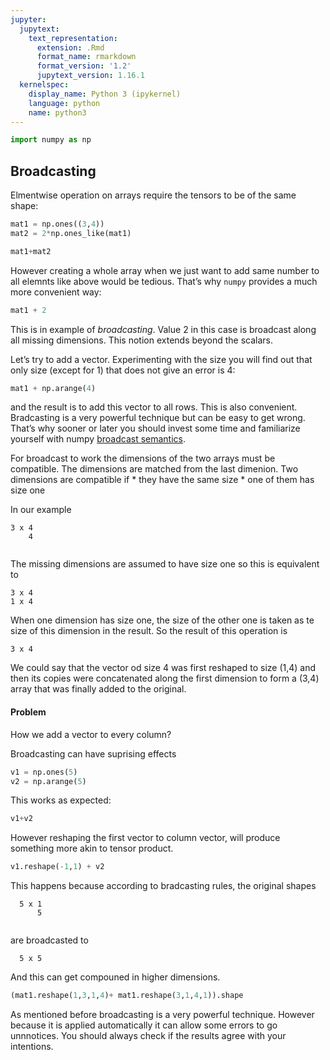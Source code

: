 ```yaml
---
jupyter:
  jupytext:
    text_representation:
      extension: .Rmd
      format_name: rmarkdown
      format_version: '1.2'
      jupytext_version: 1.16.1
  kernelspec:
    display_name: Python 3 (ipykernel)
    language: python
    name: python3
---
```


```python
import numpy as np
```

## Broadcasting


Elmentwise operation on arrays require the tensors to be of the same shape:

```python
mat1 = np.ones((3,4))
mat2 = 2*np.ones_like(mat1)
```

```python
mat1+mat2
```

However creating a whole array when we just want to add same  number to all elemnts like above would be tedious. That's why `numpy` provides a much more convenient way:

```python
mat1 + 2
```

This is in example of *broadcasting*. Value 2 in this case is broadcast along all missing dimensions. This notion extends beyond the scalars.

Let's try to add a vector. Experimenting with the size you will find out that only size (except for 1) that does not give an error is 4:

```python
mat1 + np.arange(4)
```

and the result is to add this vector to all rows. This is also convenient. Bradcasting is a very powerful technique but can be easy to get wrong. 
That's why sooner or later you should invest some time and familiarize yourself with numpy [broadcast semantics](https://docs.scipy.org/doc/numpy/user/basics.broadcasting.html).


For broadcast to work the dimensions of the two arrays must be compatible. The dimensions are matched from the last dimenion. Two dimensions are compatible if 
  * they have the same size
  * one of them has size one


In our example 

    3 x 4 
        4 
        
The missing dimensions are  assumed to have size one so this is equivalent to   

    3 x 4 
    1 x 4 

When one dimension has size one, the size of the other one is taken as te size of this dimension in the result. So the result of this operation is 

    3 x 4


We could say that the vector od size 4 was first reshaped  to size (1,4) and then its copies were concatenated along the first dimension to form a (3,4) array that was finally added to the original.


#### Problem


How we add a vector to every column?


Broadcasting can have suprising effects

```python
v1 = np.ones(5)
v2 = np.arange(5)
```

This works as expected:

```python
v1+v2
```

However reshaping the first vector to column vector, will produce something more akin to tensor product.

```python
v1.reshape(-1,1) + v2 
```

This happens because according to bradcasting rules, the original shapes

      5 x 1
          5
          
are broadcasted to 

      5 x 5


And this can get compouned in higher dimensions.

```python
(mat1.reshape(1,3,1,4)+ mat1.reshape(3,1,4,1)).shape
```

As mentioned before broadcasting is a very powerful technique. However because it is applied automatically it can  allow some errors to go unnnotices. You should always check if the results agree with your intentions.
